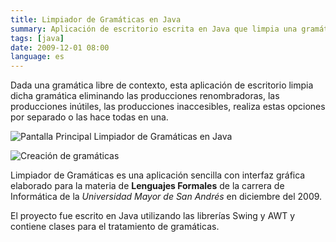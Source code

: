 ```yaml
---
title: Limpiador de Gramáticas en Java
summary: Aplicación de escritorio escrita en Java que limpia una gramática eliminando las producciones renombradoras, las producciones inútiles y las producciones inaccesibles.
tags: [java]
date: 2009-12-01 08:00
language: es
---
```


Dada una gramática libre de contexto, esta aplicación de escritorio limpia dicha gramática eliminando las producciones renombradoras, las producciones inútiles, las producciones inaccesibles, realiza estas opciones por separado o las hace todas en una.

![Pantalla Principal Limpiador de Gramáticas en Java](/images/java/grammar-cleaner/limpiador-gramaticas-java-1.png)

![Creación de gramáticas](/images/java/grammar-cleaner/limpiador-gramaticas-java-2.png)

Limpiador de Gramáticas es una aplicación sencilla con interfaz gráfica elaborado para la materia de __Lenguajes Formales__ de la carrera de Informática de la *Universidad Mayor de San Andrés* en diciembre del 2009.

El proyecto fue escrito en Java utilizando las librerías Swing y AWT y contiene clases para el tratamiento de gramáticas.

<GitHub repo="LimpiadorDeGramaticas"/>
